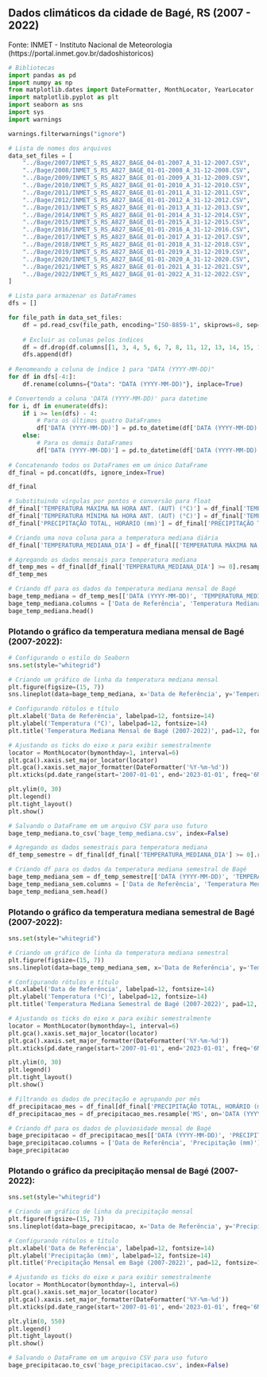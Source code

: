 ## Dados climáticos da cidade de Bagé, RS (2007 - 2022)

Fonte: INMET - Instituto Nacional de Meteorologia (https://portal.inmet.gov.br/dadoshistoricos)
```python
# Bibliotecas
import pandas as pd
import numpy as np
from matplotlib.dates import DateFormatter, MonthLocator, YearLocator
import matplotlib.pyplot as plt
import seaborn as sns
import sys
import warnings

warnings.filterwarnings("ignore")
```

```python
# Lista de nomes dos arquivos
data_set_files = [
    "../Bage/2007/INMET_S_RS_A827_BAGE_04-01-2007_A_31-12-2007.CSV",
    "../Bage/2008/INMET_S_RS_A827_BAGE_01-01-2008_A_31-12-2008.CSV",
    "../Bage/2009/INMET_S_RS_A827_BAGE_01-01-2009_A_31-12-2009.CSV",
    "../Bage/2010/INMET_S_RS_A827_BAGE_01-01-2010_A_31-12-2010.CSV",
    "../Bage/2011/INMET_S_RS_A827_BAGE_01-01-2011_A_31-12-2011.CSV",
    "../Bage/2012/INMET_S_RS_A827_BAGE_01-01-2012_A_31-12-2012.CSV",
    "../Bage/2013/INMET_S_RS_A827_BAGE_01-01-2013_A_31-12-2013.CSV",
    "../Bage/2014/INMET_S_RS_A827_BAGE_01-01-2014_A_31-12-2014.CSV",
    "../Bage/2015/INMET_S_RS_A827_BAGE_01-01-2015_A_31-12-2015.CSV",
    "../Bage/2016/INMET_S_RS_A827_BAGE_01-01-2016_A_31-12-2016.CSV",
    "../Bage/2017/INMET_S_RS_A827_BAGE_01-01-2017_A_31-12-2017.CSV",
    "../Bage/2018/INMET_S_RS_A827_BAGE_01-01-2018_A_31-12-2018.CSV",
    "../Bage/2019/INMET_S_RS_A827_BAGE_01-01-2019_A_31-12-2019.CSV",
    "../Bage/2020/INMET_S_RS_A827_BAGE_01-01-2020_A_31-12-2020.CSV",
    "../Bage/2021/INMET_S_RS_A827_BAGE_01-01-2021_A_31-12-2021.CSV",
    "../Bage/2022/INMET_S_RS_A827_BAGE_01-01-2022_A_31-12-2022.CSV",
]

# Lista para armazenar os DataFrames
dfs = []

for file_path in data_set_files:
    df = pd.read_csv(file_path, encoding="ISO-8859-1", skiprows=8, sep=";")
    
    # Excluir as colunas pelos índices
    df = df.drop(df.columns[[1, 3, 4, 5, 6, 7, 8, 11, 12, 13, 14, 15, 16, 17, 18, 19]], axis=1)
    dfs.append(df)
    
# Renomeando a coluna de índice 1 para "DATA (YYYY-MM-DD)" 
for df in dfs[-4:]:
    df.rename(columns={"Data": "DATA (YYYY-MM-DD)"}, inplace=True)

# Convertendo a coluna 'DATA (YYYY-MM-DD)' para datetime
for i, df in enumerate(dfs):
    if i >= len(dfs) - 4:
        # Para os últimos quatro DataFrames
        df['DATA (YYYY-MM-DD)'] = pd.to_datetime(df['DATA (YYYY-MM-DD)'], format="%Y/%m/%d")
    else:
        # Para os demais DataFrames
        df['DATA (YYYY-MM-DD)'] = pd.to_datetime(df['DATA (YYYY-MM-DD)'], format="%Y-%m-%d")
            
# Concatenando todos os DataFrames em um único DataFrame
df_final = pd.concat(dfs, ignore_index=True)
```

```python
df_final
```

```python
# Substituindo vírgulas por pontos e conversão para float
df_final['TEMPERATURA MÁXIMA NA HORA ANT. (AUT) (°C)'] = df_final['TEMPERATURA MÁXIMA NA HORA ANT. (AUT) (°C)'].str.replace(',', '.').astype(float)
df_final['TEMPERATURA MÍNIMA NA HORA ANT. (AUT) (°C)'] = df_final['TEMPERATURA MÍNIMA NA HORA ANT. (AUT) (°C)'].str.replace(',', '.').astype(float)
df_final['PRECIPITAÇÃO TOTAL, HORÁRIO (mm)'] = df_final['PRECIPITAÇÃO TOTAL, HORÁRIO (mm)'].str.replace(',', '.').astype(float)
```

```python
# Criando uma nova coluna para a temperatura mediana diária
df_final['TEMPERATURA_MEDIANA_DIA'] = df_final[['TEMPERATURA MÁXIMA NA HORA ANT. (AUT) (°C)', 'TEMPERATURA MÍNIMA NA HORA ANT. (AUT) (°C)']].median(axis=1)
```

```python
# Agregando os dados mensais para temperatura mediana
df_temp_mes = df_final[df_final['TEMPERATURA_MEDIANA_DIA'] >= 0].resample('MS', on='DATA (YYYY-MM-DD)').median().reset_index()
df_temp_mes
```

```python
# Criando df para os dados da temperatura mediana mensal de Bagé
bage_temp_mediana = df_temp_mes[['DATA (YYYY-MM-DD)', 'TEMPERATURA_MEDIANA_DIA']].copy()
bage_temp_mediana.columns = ['Data de Referência', 'Temperatura Mediana (°C)']
bage_temp_mediana.head()
```
### Plotando o gráfico da temperatura mediana mensal de Bagé (2007-2022):

```python
# Configurando o estilo do Seaborn
sns.set(style="whitegrid")

# Criando um gráfico de linha da temperatura mediana mensal
plt.figure(figsize=(15, 7))
sns.lineplot(data=bage_temp_mediana, x='Data de Referência', y='Temperatura Mediana (°C)', label='Temperatura Mediana Mensal')

# Configurando rótulos e título
plt.xlabel('Data de Referência', labelpad=12, fontsize=14)
plt.ylabel('Temperatura (°C)', labelpad=12, fontsize=14)
plt.title('Temperatura Mediana Mensal de Bagé (2007-2022)', pad=12, fontsize=16)

# Ajustando os ticks do eixo x para exibir semestralmente
locator = MonthLocator(bymonthday=1, interval=6)
plt.gca().xaxis.set_major_locator(locator)
plt.gca().xaxis.set_major_formatter(DateFormatter('%Y-%m-%d'))
plt.xticks(pd.date_range(start='2007-01-01', end='2023-01-01', freq='6MS'), rotation=65, ha='right')

plt.ylim(0, 30)
plt.legend()
plt.tight_layout()
plt.show()
```

```python
# Salvando o DataFrame em um arquivo CSV para uso futuro
bage_temp_mediana.to_csv('bage_temp_mediana.csv', index=False)
```

```python
# Agregando os dados semestrais para temperatura mediana
df_temp_semestre = df_final[df_final['TEMPERATURA_MEDIANA_DIA'] >= 0].resample('6MS', on='DATA (YYYY-MM-DD)').median().reset_index()
```

```python
# Criando df para os dados da temperatura mediana semestral de Bagé
bage_temp_mediana_sem = df_temp_semestre[['DATA (YYYY-MM-DD)', 'TEMPERATURA_MEDIANA_DIA']].copy()
bage_temp_mediana_sem.columns = ['Data de Referência', 'Temperatura Mediana (°C)']
bage_temp_mediana_sem.head()
```

### Plotando o gráfico da temperatura mediana semestral de Bagé (2007-2022):

```python
sns.set(style="whitegrid")

# Criando um gráfico de linha da temperatura mediana semestral
plt.figure(figsize=(15, 7))
sns.lineplot(data=bage_temp_mediana_sem, x='Data de Referência', y='Temperatura Mediana (°C)', label='Temperatura Mediana Semestral')

# Configurando rótulos e título
plt.xlabel('Data de Referência', labelpad=12, fontsize=14)
plt.ylabel('Temperatura (°C)', labelpad=12, fontsize=14)
plt.title('Temperatura Mediana Semestral de Bagé (2007-2022)', pad=12, fontsize=16)

# Ajustando os ticks do eixo x para exibir semestralmente
locator = MonthLocator(bymonthday=1, interval=6)
plt.gca().xaxis.set_major_locator(locator)
plt.gca().xaxis.set_major_formatter(DateFormatter('%Y-%m-%d'))
plt.xticks(pd.date_range(start='2007-01-01', end='2023-01-01', freq='6MS'), rotation=65, ha='right')

plt.ylim(0, 30)
plt.legend()
plt.tight_layout()
plt.show()
```

```python
# Filtrando os dados de precitação e agrupando por mês
df_precipitacao_mes = df_final[df_final['PRECIPITAÇÃO TOTAL, HORÁRIO (mm)'] >= 0]
df_precipitacao_mes = df_precipitacao_mes.resample('MS', on='DATA (YYYY-MM-DD)').sum().reset_index()
```

```python
# Criando df para os dados de pluviosidade mensal de Bagé
bage_precipitacao = df_precipitacao_mes[['DATA (YYYY-MM-DD)', 'PRECIPITAÇÃO TOTAL, HORÁRIO (mm)']].copy()
bage_precipitacao.columns = ['Data de Referência', 'Precipitação (mm)']
bage_precipitacao
```
### Plotando o gráfico da precipitação mensal de Bagé (2007-2022):

```python
sns.set(style="whitegrid")

# Criando um gráfico de linha da precipitação mensal
plt.figure(figsize=(15, 7))
sns.lineplot(data=bage_precipitacao, x='Data de Referência', y='Precipitação (mm)', label='Precipitação (mm)')

# Configurando rótulos e título
plt.xlabel('Data de Referência', labelpad=12, fontsize=14)
plt.ylabel('Precipitação (mm)', labelpad=12, fontsize=14)
plt.title('Precipitação Mensal em Bagé (2007-2022)', pad=12, fontsize=16)

# Ajustando os ticks do eixo x para exibir semestralmente
locator = MonthLocator(bymonthday=1, interval=6)
plt.gca().xaxis.set_major_locator(locator)
plt.gca().xaxis.set_major_formatter(DateFormatter('%Y-%m-%d'))
plt.xticks(pd.date_range(start='2007-01-01', end='2023-01-01', freq='6MS'), rotation=65, ha='right')

plt.ylim(0, 550)
plt.legend()
plt.tight_layout()
plt.show()
```

```python
# Salvando o DataFrame em um arquivo CSV para uso futuro
bage_precipitacao.to_csv('bage_precipitacao.csv', index=False)
```